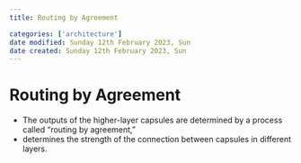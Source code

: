 ```yaml
---
title: Routing by Agreement

categories: ['architecture']
date modified: Sunday 12th February 2023, Sun
date created: Sunday 12th February 2023, Sun
---
```


# Routing by Agreement


-  The outputs of the higher-layer capsules are determined by a process called “routing by agreement,”
- determines the strength of the connection between capsules in different layers.



